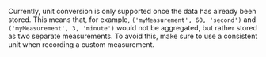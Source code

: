 <Note>

Currently, unit conversion is only supported once the data has already been stored. This means that, for example, `('myMeasurement', 60, 'second')` and `('myMeasurement', 3, 'minute')` would not be aggregated, but rather stored as two separate measurements. To avoid this, make sure to use a consistent unit when recording a custom measurement.

</Note>
